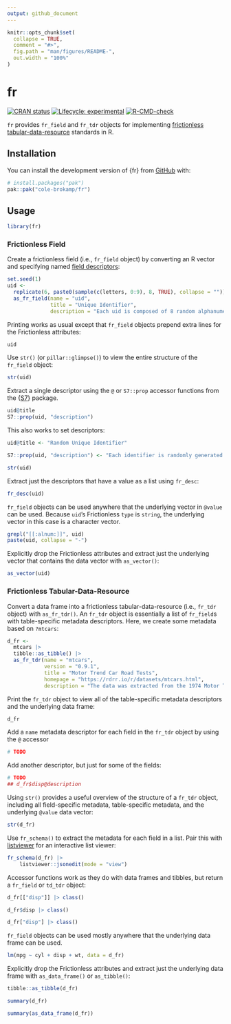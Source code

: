 ```yaml
---
output: github_document
---
```


<!-- README.md is generated from README.Rmd. Please edit that file -->

```r
knitr::opts_chunk$set(
  collapse = TRUE,
  comment = "#>",
  fig.path = "man/figures/README-",
  out.width = "100%"
)
```

# fr

<!-- badges: start -->
[![CRAN status](https://www.r-pkg.org/badges/version/fr)](https://CRAN.R-project.org/package=fr)
[![Lifecycle: experimental](https://img.shields.io/badge/lifecycle-experimental-orange.svg)](https://lifecycle.r-lib.org/articles/stages.html#experimental)
[![R-CMD-check](https://github.com/cole-brokamp/fr/actions/workflows/R-CMD-check.yaml/badge.svg)](https://github.com/cole-brokamp/fr/actions/workflows/R-CMD-check.yaml)
<!-- badges: end -->

`fr` provides `fr_field` and `fr_tdr` objects for implementing [frictionless](https://specs.frictionlessdata.io) [tabular-data-resource](https://specs.frictionlessdata.io/tabular-data-resource) standards in R.

## Installation

You can install the development version of {fr} from [GitHub](https://github.com/) with:

```r
# install.packages("pak")
pak::pak("cole-brokamp/fr")
```
	
## Usage

```r
library(fr)
```

### Frictionless Field

Create a frictionless field (i.e., `fr_field` object) by converting an R vector and specifying named [field descriptors](https://specs.frictionlessdata.io/table-schema/#field-descriptors):

```r
set.seed(1)
uid <-
  replicate(6, paste0(sample(c(letters, 0:9), 8, TRUE), collapse = "")) |>
  as_fr_field(name = "uid",
              title = "Unique Identifier",
              description = "Each uid is composed of 8 random alphanumeric characters.")
```

Printing works as usual except that `fr_field` objects prepend extra lines for the Frictionless attributes:

```r
uid
```

Use `str()` (or `pillar::glimpse()`) to view the entire structure of the `fr_field` object:

```r
str(uid)
```

Extract a single descriptor using the `@` or `S7::prop` accessor functions from the {[S7](https://github.com/RConsortium/S7)} package.

```r
uid@title
S7::prop(uid, "description")
```

This also works to set descriptors:

```r

uid@title <- "Random Unique Identifier"

S7::prop(uid, "description") <- "Each identifier is randomly generated to be 8 random alphanumeric characters."

str(uid)

```

Extract just the descriptors that have a value as a list using `fr_desc`:

```r
fr_desc(uid)
```

`fr_field` objects can be used anywhere that the underlying vector in `@value` can be used. Because `uid`'s Frictionless `type` is `string`, the underlying vector in this case is a character vector.

```r
grepl("[[:alnum:]]", uid)
paste(uid, collapse = "-")
```

Explicitly drop the Frictionless attributes and extract just the underlying vector that contains the data vector with `as_vector()`:

```r
as_vector(uid)
```

### Frictionless Tabular-Data-Resource

Convert a data frame into a frictionless tabular-data-resource (i.e., `fr_tdr` object) with `as_fr_tdr()`.  An `fr_tdr` object is essentially a list of `fr_field`s with table-specific metadata descriptors. Here, we create some metadata based on `?mtcars`:

```r
d_fr <-
  mtcars |>
  tibble::as_tibble() |>
  as_fr_tdr(name = "mtcars",
            version = "0.9.1",
            title = "Motor Trend Car Road Tests",
            homepage = "https://rdrr.io/r/datasets/mtcars.html",
            description = "The data was extracted from the 1974 Motor Trend US magazine, and comprises fuel consumption and 10 aspects of automobile design and performance for 32 automobiles (1973–74 models).")
```

Print the `fr_tdr` object to view all of the table-specific metadata descriptors and the underlying data frame:

```r
d_fr
```

Add a `name` metadata descriptor for each field in the `fr_tdr` object by using the `@` accessor

```r
# TODO
```

Add another descriptor, but just for some of the fields:

```r
# TODO
## d_fr$disp@description
```

Using `str()` provides a useful overview of the structure of a `fr_tdr` object, including all field-specific metadata, table-specific metadata, and the underlying `@value` data vector:

```r
str(d_fr)
```

Use `fr_schema()` to extract the metadata for each field in a list. Pair this with [listviewer](https://cran.r-project.org/package=listviewer) for an interactive list viewer:

```r
fr_schema(d_fr) |>
    listviewer::jsonedit(mode = "view")
```

Accessor functions work as they do with data frames and tibbles, but return a `fr_field` or `td_tdr` object:

```r
d_fr[["disp"]] |> class()

d_fr$disp |> class()

d_fr["disp"] |> class()
```

`fr_field` objects can be used mostly anywhere that the underlying data frame can be used. 

```r
lm(mpg ~ cyl + disp + wt, data = d_fr)
```

Explicitly drop the Frictionless attributes and extract just the underlying data frame with `as_data_frame()` or `as_tibble()`:

```r
tibble::as_tibble(d_fr)

summary(d_fr)

summary(as_data_frame(d_fr))
```
